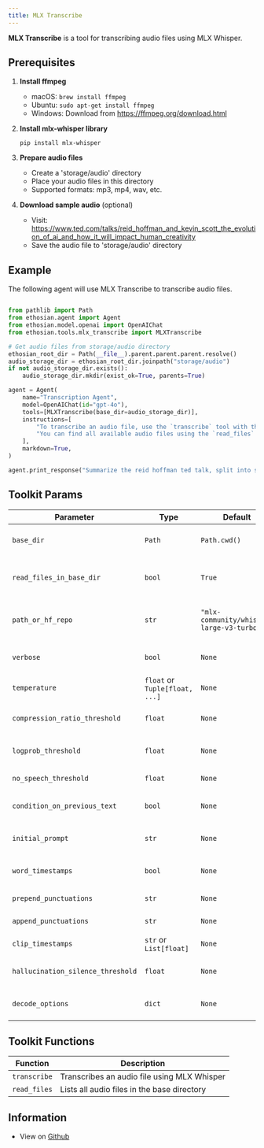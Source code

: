 ```yaml
---
title: MLX Transcribe
---
```


**MLX Transcribe** is a tool for transcribing audio files using MLX Whisper.

## Prerequisites

1. **Install ffmpeg**
   - macOS: `brew install ffmpeg`
   - Ubuntu: `sudo apt-get install ffmpeg`
   - Windows: Download from https://ffmpeg.org/download.html

2. **Install mlx-whisper library**
   ```shell
   pip install mlx-whisper
   ```

3. **Prepare audio files**
   - Create a 'storage/audio' directory
   - Place your audio files in this directory
   - Supported formats: mp3, mp4, wav, etc.

4. **Download sample audio** (optional)
   - Visit: https://www.ted.com/talks/reid_hoffman_and_kevin_scott_the_evolution_of_ai_and_how_it_will_impact_human_creativity
   - Save the audio file to 'storage/audio' directory


## Example

The following agent will use MLX Transcribe to transcribe audio files.

```python cookbook/tools/mlx_transcribe_tools.py

from pathlib import Path
from ethosian.agent import Agent
from ethosian.model.openai import OpenAIChat
from ethosian.tools.mlx_transcribe import MLXTranscribe

# Get audio files from storage/audio directory
ethosian_root_dir = Path(__file__).parent.parent.parent.resolve()
audio_storage_dir = ethosian_root_dir.joinpath("storage/audio")
if not audio_storage_dir.exists():
    audio_storage_dir.mkdir(exist_ok=True, parents=True)

agent = Agent(
    name="Transcription Agent",
    model=OpenAIChat(id="gpt-4o"),
    tools=[MLXTranscribe(base_dir=audio_storage_dir)],
    instructions=[
        "To transcribe an audio file, use the `transcribe` tool with the name of the audio file as the argument.",
        "You can find all available audio files using the `read_files` tool.",
    ],
    markdown=True,
)

agent.print_response("Summarize the reid hoffman ted talk, split into sections", stream=True)

```

## Toolkit Params

| Parameter | Type | Default | Description |
|-----------|------|---------|-------------|
| `base_dir` | `Path` | `Path.cwd()` | Base directory for audio files |
| `read_files_in_base_dir` | `bool` | `True` | Whether to register the read_files function |
| `path_or_hf_repo` | `str` | `"mlx-community/whisper-large-v3-turbo"` | Path or HuggingFace repo for the model |
| `verbose` | `bool` | `None` | Enable verbose output |
| `temperature` | `float` or `Tuple[float, ...]` | `None` | Temperature for sampling |
| `compression_ratio_threshold` | `float` | `None` | Compression ratio threshold |
| `logprob_threshold` | `float` | `None` | Log probability threshold |
| `no_speech_threshold` | `float` | `None` | No speech threshold |
| `condition_on_previous_text` | `bool` | `None` | Whether to condition on previous text |
| `initial_prompt` | `str` | `None` | Initial prompt for transcription |
| `word_timestamps` | `bool` | `None` | Enable word-level timestamps |
| `prepend_punctuations` | `str` | `None` | Punctuations to prepend |
| `append_punctuations` | `str` | `None` | Punctuations to append |
| `clip_timestamps` | `str` or `List[float]` | `None` | Clip timestamps |
| `hallucination_silence_threshold` | `float` | `None` | Hallucination silence threshold |
| `decode_options` | `dict` | `None` | Additional decoding options |

## Toolkit Functions

| Function | Description |
|----------|-------------|
| `transcribe` | Transcribes an audio file using MLX Whisper |
| `read_files` | Lists all audio files in the base directory |


## Information

- View on [Github](https://github.com/ethosianhq/ethosian/blob/main/ethosian/tools/mlx_transcribe.py)

